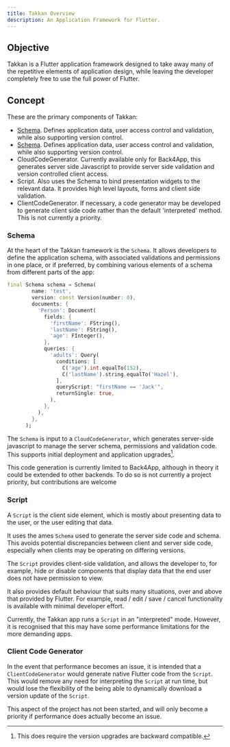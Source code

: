 ```yaml
---
title: Takkan Overview
description: An Application Framework for Flutter.
---
```


## Objective

Takkan is a Flutter application framework designed to take away many of the repetitive elements of application design, while leaving the developer completely free to use the full power of Flutter.


## Concept

These are the primary components of Takkan:

- [Schema](schema/schema.md).  Defines application data, user access control and validation, while also supporting version control.
- [Schema](schema/schema).  Defines application data, user access control and validation, while also supporting version control.
- CloudCodeGenerator.  Currently available only for Back4App, this generates server side Javascript to provide server side validation and version controlled client access.
- Script. Also uses the Schema to bind presentation widgets to the relevant data.  It provides high level layouts, forms and client side validation.
- ClientCodeGenerator.  If necessary, a code generator may be developed to generate client side code rather than the default 'interpreted' method.  This is not currently a priority.

### Schema

At the heart of the Takkan framework is the `Schema`.  It allows developers to define the application schema, with associated validations and permissions in one place, or if preferred, by combining various elements of a schema from different parts of the app:

```dart
final Schema schema = Schema(
        name: 'test',
        version: const Version(number: 0),
        documents: {
          'Person': Document(
            fields: {
              'firstName': FString(),
              'lastName': FString(),
              'age': FInteger(),
            },
            queries: {
              'adults': Query(
                conditions: [
                  C('age').int.equalTo(152),
                  C('lastName').string.equalTo('Hazel'),
                ],
                queryScript: "firstName == 'Jack'",
                returnSingle: true,
              ),
            },
          ),
        },
      );
```

The `Schema` is input to a `CloudCodeGenerator`, which generates server-side javascript to manage the server schema, permissions and validation code.  This supports initial deployment and application upgrades[^1].

<Info>This code generation is currently limited to Back4App, although in theory it could be extended to other backends.  To do so is not currently a project priority, but contributions are welcome</Info>

### Script

A `Script` is the client side element, which is mostly about presenting data to the user, or the user editing that data.

It uses the ames `Schema` used to generate the server side code and schema. This avoids potential discrepancies between client and server side code, especially when clients may be operating on differing versions.

The `Script` provides client-side validation, and allows the developer to, for example, hide or disable components that display data that the end user does not have permission to view.

It also provides default behaviour that suits many situations, over and above that provided by Flutter.  For example, read / edit / save / cancel functionality is available with minimal developer effort.

Currently, the Takkan app runs a `Script` in an "interpreted" mode.  However, it is recognised that this may have some performance limitations for the more demanding apps.

### Client Code Generator

In the event that performance becomes an issue, it is intended that a `ClientCodeGenerator` would generate native Flutter code from the `Script`.  This would remove any need for interpreting the `Script` at run time, but would lose the flexibility of the being able to dynamically download a version update of the `Script`.

This aspect of the project has not been started, and will only become a priority if performance does actually become an issue.


[^1]: This does require the version upgrades are backward compatible.

